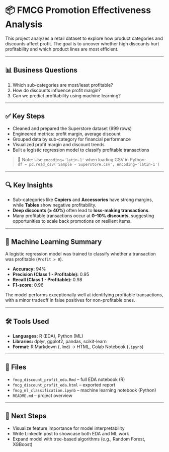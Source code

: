 # 📦 FMCG Promotion Effectiveness Analysis

This project analyzes a retail dataset to explore how product categories and discounts affect profit. The goal is to uncover whether high discounts hurt profitability and which product lines are most efficient.

---

## 📊 Business Questions

1. Which sub-categories are most/least profitable?
2. How do discounts influence profit margin?
3. Can we predict profitability using machine learning?

---

## ✅ Key Steps

- Cleaned and prepared the Superstore dataset (999 rows)
- Engineered metrics: profit margin, average discount
- Grouped data by sub-category for financial performance
- Visualized profit margin and discount trends
- Built a logistic regression model to classify profitable transactions

> 📌 Note: Use `encoding='latin-1'` when loading CSV in Python:  
> `df = pd.read_csv('Sample - Superstore.csv', encoding='latin-1')`

---

## 🔍 Key Insights

- Sub-categories like **Copiers** and **Accessories** have strong margins, while **Tables** show negative profitability.
- **Deep discounts (≥ 40%)** often lead to **loss-making transactions**.
- Many profitable transactions occur at **0–10% discounts**, suggesting opportunities to scale back promotions on resilient items.

---

## 🤖 Machine Learning Summary

A logistic regression model was trained to classify whether a transaction was profitable (`Profit > 0`).

- **Accuracy:** 94%  
- **Precision (Class 1 - Profitable):** 0.95  
- **Recall (Class 1 - Profitable):** 0.98  
- **F1-score:** 0.96

The model performs exceptionally well at identifying profitable transactions, with a minor tradeoff in false positives for non-profitable ones.

---

## 🛠 Tools Used

- **Languages:** R (EDA), Python (ML)
- **Libraries:** dplyr, ggplot2, pandas, scikit-learn
- **Format:** R Markdown (`.Rmd`) → HTML, Colab Notebook (`.ipynb`)

---

## 📁 Files

- `fmcg_discount_profit_eda.Rmd` – full EDA notebook (R)
- `fmcg_discount_profit_eda.html` – exported report
- `fmcg_ml_classification.ipynb` – machine learning notebook (Python)
- `README.md` – project overview

---

## 🚀 Next Steps

- Visualize feature importance for model interpretability
- Write LinkedIn post to showcase both EDA and ML work
- Expand model with tree-based algorithms (e.g., Random Forest, XGBoost)
